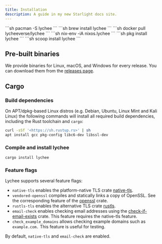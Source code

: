 ```yaml
---
title: Installation
description: A guide in my new Starlight docs site.
---
```



<Tabs group="package-managers">
  <TabItem label="Arch Linux">
    <Fragment>
    ```sh
     pacman -S lychee
     ```
     </Fragment>
  </TabItem>
  <TabItem label="Homebrew">
    <Fragment>
    ```sh
    brew install lychee
    ```
    </Fragment>
  </TabItem>
  <TabItem label="Docker">
    <Fragment>
    ```sh
     docker pull lycheeverse/lychee
     ```
     </Fragment>
  </TabItem>
  <TabItem label="NixOS">
    <Fragment>
    ```sh
    nix-env -iA nixos.lychee
    ```
    </Fragment>
  </TabItem>
  <TabItem label="FreeBSD/Turmux">
    <Fragment>
    ```sh
    pkg install lychee
    ```
    </Fragment>
  </TabItem>
  <TabItem label="Scoop">
    <Fragment>
    ```sh
    scoop install lychee
    ```
    </Fragment>
  </TabItem>
</Tabs>

## Pre-built binaries

We provide binaries for Linux, macOS, and Windows for every release.
You can download them from the [releases page](https://github.com/lycheeverse/lychee/releases).

## Cargo

### Build dependencies

On APT/dpkg-based Linux distros (e.g. Debian, Ubuntu, Linux Mint and Kali Linux) the following commands will install all required build dependencies, including the Rust toolchain and `cargo`:

```sh
curl -sSf '<https://sh.rustup.rs>' | sh
apt install gcc pkg-config libc6-dev libssl-dev
```

### Compile and install lychee

```sh
cargo install lychee
```

### Feature flags

Lychee supports several feature flags:

- `native-tls` enables the platform-native TLS crate [native-tls](https://crates.io/crates/native-tls).
- `vendored-openssl` compiles and statically links a copy of OpenSSL. See the corresponding feature of the [openssl](https://crates.io/crates/openssl) crate.
- `rustls-tls` enables the alternative TLS crate [rustls](https://crates.io/crates/rustls).
- `email-check` enables checking email addresses using the [check-if-email-exists](https://crates.io/crates/check-if-email-exists) crate. This feature requires the native-tls feature.
- `check_example_domains` allows checking example domains such as `example.com.` This feature is useful for testing.

By default, `native-tls` and `email-check` are enabled.
